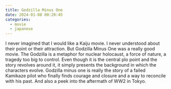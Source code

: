 ```yaml
---
title: Godzilla Minus One
date: 2024-01-08 00:20:45
categories:
  - movie
  - japanese
---
```


I never imagined that I would like a Kaiju movie. 
I never understood about their point or their attraction. 
But Godzilla Minus One was a really good movie. 
The Godzilla is a metaphor for nuclear holocaust, a force of nature, a tragedy too big to control.
Even though it is the central plo point and the story revolves around it, it simply presents the background in which the characters evolve. 
Godzilla minus one is really the story of a failed Kamikaze pilot who finally finds courage and closure and a way to reconcile with his past. 
And also a peek into the aftermath of WW2 in Tokyo.
 